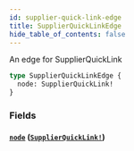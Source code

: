 ```yaml
---
id: supplier-quick-link-edge
title: SupplierQuickLinkEdge
hide_table_of_contents: false
---
```



An edge for SupplierQuickLink

```graphql
type SupplierQuickLinkEdge {
  node: SupplierQuickLink!
}
```


### Fields

#### [`node`](#) ([`SupplierQuickLink!`](/supply/api/graphql-admin/reference/objects/supplier-quick-link))






